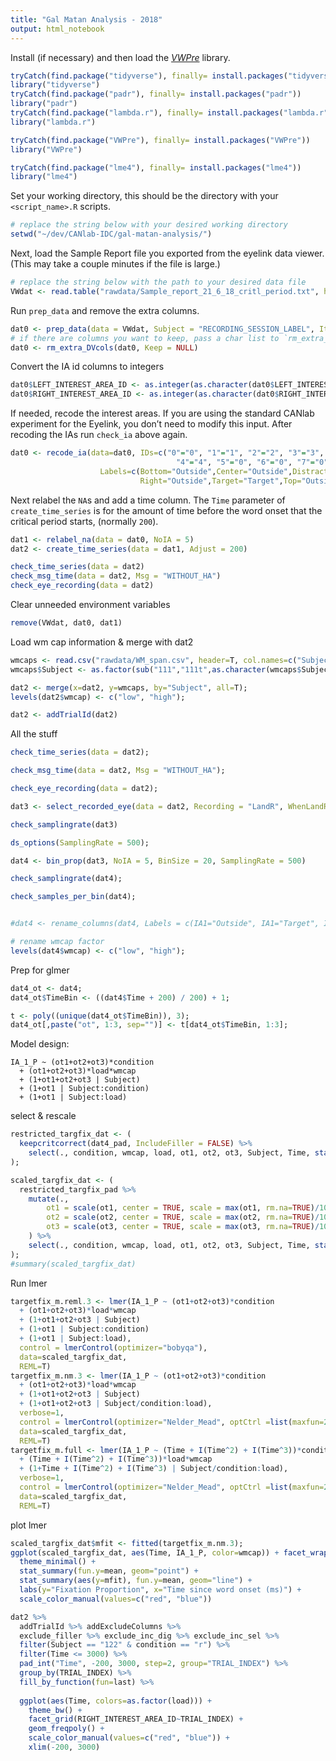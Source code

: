 ```yaml
---
title: "Gal Matan Analysis - 2018"
output: html_notebook
---
```

<!--
This is an [R Markdown](http://rmarkdown.rstudio.com) Notebook. When you execute code within the notebook, the results appear beneath the code. 
Try executing this chunk by uncommenting this section and clicking the *Run* button within the chunk or by placing your cursor inside it and pressing *Cmd+Shift+Enter*. 
```r
plot(cars)
```
Add a new chunk by clicking the *Insert Chunk* button on the toolbar or by pressing *Cmd+Option+I*.
When you save the notebook, an HTML file containing the code and output will be saved alongside it (click the *Preview* button or press *Cmd+Shift+K* to preview the HTML file).
-->

Install (if necessary) and then load the [*VWPre*](https://cran.r-project.org/web/packages/VWPre/index.html) library.
```r
tryCatch(find.package("tidyverse"), finally= install.packages("tidyverse"))
library("tidyverse")
tryCatch(find.package("padr"), finally= install.packages("padr"))
library("padr")
tryCatch(find.package("lambda.r"), finally= install.packages("lambda.r"))
library("lambda.r")

tryCatch(find.package("VWPre"), finally= install.packages("VWPre"))
library("VWPre")

tryCatch(find.package("lme4"), finally= install.packages("lme4"))
library("lme4")
```

Set your working directory, this should be the directory with your `<script_name>.R` scripts.
```r
# replace the string below with your desired working directory
setwd("~/dev/CANlab-IDC/gal-matan-analysis/")
```


Next, load the Sample Report file you exported from the eyelink data viewer. (This may take a couple minutes if the file is large.)
```r
# replace the string below with the path to your desired data file
VWdat <- read.table("rawdata/Sample_report_21_6_18_critl_period.txt", header = T, sep = "\t", na.strings = c(".", "NA"), fileEncoding = "ISO-8859-1", encoding = "UTF-8")
```


Run `prep_data` and remove the extra columns.

```r
dat0 <- prep_data(data = VWdat, Subject = "RECORDING_SESSION_LABEL", Item = "conditionxnoise")
# if there are columns you want to keep, pass a char list to `rm_extra_DVcols#Keep` (e.g. `Keep = c("RIGHT_PUPIL_SIZE", "LEFT_PUPIL_SIZE")`)
dat0 <- rm_extra_DVcols(dat0, Keep = NULL)
```

Convert the IA id columns to integers
```r
dat0$LEFT_INTEREST_AREA_ID <- as.integer(as.character(dat0$LEFT_INTEREST_AREA_ID))
dat0$RIGHT_INTEREST_AREA_ID <- as.integer(as.character(dat0$RIGHT_INTEREST_AREA_ID))
```

If needed, recode the interest areas. If you are using the standard CANlab experiment for the Eyelink, you don't need to modify this input. After recoding the IAs run `check_ia` above again.
```r
dat0 <- recode_ia(data=dat0, IDs=c("0"="0", "1"="1", "2"="2", "3"="3",
                                     "4"="4", "5"="0", "6"="0", "7"="0","8"="0", "9"="0"), 
                    Labels=c(Bottom="Outside",Center="Outside",Distractor="Distractor", Filler_1="Filler_1",Filler_2="Filler_2",Left="Outside",       
                             Right="Outside",Target="Target",Top="Outside"))
```

Next relabel the `NA`s and add a time column. The `Time` parameter of `create_time_series` is for the amount of time before the word onset that the critical period starts, (normally `200`).
```r
dat1 <- relabel_na(data = dat0, NoIA = 5)
dat2 <- create_time_series(data = dat1, Adjust = 200)
```

```r
check_time_series(data = dat2)
check_msg_time(data = dat2, Msg = "WITHOUT_HA")
check_eye_recording(data = dat2)
```

Clear unneeded environment variables
```r
remove(VWdat, dat0, dat1)
```

Load wm cap information & merge with dat2
```r
wmcaps <- read.csv("rawdata/WM_span.csv", header=T, col.names=c("Subject","wmcap"), colClasses = c("factor","factor"));
wmcaps$Subject <- as.factor(sub("111","111t",as.character(wmcaps$Subject)));

dat2 <- merge(x=dat2, y=wmcaps, by="Subject", all=T);
levels(dat2$wmcap) <- c("low", "high");

dat2 <- addTrialId(dat2)
```

All the stuff
```r

check_time_series(data = dat2);

check_msg_time(data = dat2, Msg = "WITHOUT_HA");

check_eye_recording(data = dat2);

dat3 <- select_recorded_eye(data = dat2, Recording = "LandR", WhenLandR = "Right")

check_samplingrate(dat3)

ds_options(SamplingRate = 500);

dat4 <- bin_prop(dat3, NoIA = 5, BinSize = 20, SamplingRate = 500)

check_samplingrate(dat4);

check_samples_per_bin(dat4);


#dat4 <- rename_columns(dat4, Labels = c(IA1="Outside", IA1="Target", IA2="Filler_1", IA3="Distractor", IA4="Filler_2"))

# rename wmcap factor
levels(dat4$wmcap) <- c("low", "high");
```

Prep for glmer
```r
dat4_ot <- dat4;
dat4_ot$TimeBin <- ((dat4$Time + 200) / 200) + 1;

t <- poly((unique(dat4_ot$TimeBin)), 3);
dat4_ot[,paste("ot", 1:3, sep="")] <- t[dat4_ot$TimeBin, 1:3];
```

Model design:
```{}
IA_1_P ~ (ot1+ot2+ot3)*condition
  + (ot1+ot2+ot3)*load*wmcap
  + (1+ot1+ot2+ot3 | Subject)
  + (1+ot1 | Subject:condition)
  + (1+ot1 | Subject:load)
```

select & rescale
```r
restricted_targfix_dat <- (
  keepcritcorrect(dat4_pad, IncludeFiller = FALSE) %>%
    select(., condition, wmcap, load, ot1, ot2, ot3, Subject, Time, starts_with("IA"))
);

scaled_targfix_dat <- (
  restricted_targfix_pad %>%
    mutate(.,
        ot1 = scale(ot1, center = TRUE, scale = max(ot1, rm.na=TRUE)/100), 
        ot2 = scale(ot2, center = TRUE, scale = max(ot2, rm.na=TRUE)/100), 
        ot3 = scale(ot3, center = TRUE, scale = max(ot3, rm.na=TRUE)/100)
    ) %>%
    select(., condition, wmcap, load, ot1, ot2, ot3, Subject, Time, starts_with("IA"))
);
#summary(scaled_targfix_dat)
```


Run lmer 
```r
targetfix_m.reml.3 <- lmer(IA_1_P ~ (ot1+ot2+ot3)*condition
  + (ot1+ot2+ot3)*load*wmcap
  + (1+ot1+ot2+ot3 | Subject)
  + (1+ot1 | Subject:condition)
  + (1+ot1 | Subject:load),
  control = lmerControl(optimizer="bobyqa"),
  data=scaled_targfix_dat,
  REML=T)
targetfix_m.nm.3 <- lmer(IA_1_P ~ (ot1+ot2+ot3)*condition
  + (ot1+ot2+ot3)*load*wmcap
  + (1+ot1+ot2+ot3 | Subject)
  + (1+ot1+ot2+ot3 | Subject/condition:load),
  verbose=1,
  control = lmerControl(optimizer="Nelder_Mead", optCtrl =list(maxfun=25000)),
  data=scaled_targfix_dat,
  REML=T)
targetfix_m.full <- lmer(IA_1_P ~ (Time + I(Time^2) + I(Time^3))*condition
  + (Time + I(Time^2) + I(Time^3))*load*wmcap
  + (1+Time + I(Time^2) + I(Time^3) | Subject/condition:load),
  verbose=1,
  control = lmerControl(optimizer="Nelder_Mead", optCtrl =list(maxfun=25000)),
  data=scaled_targfix_dat,
  REML=T)
```

plot lmer 
```r
scaled_targfix_dat$mfit <- fitted(targetfix_m.nm.3);
ggplot(scaled_targfix_dat, aes(Time, IA_1_P, color=wmcap)) + facet_wrap(~ load + condition) +
  theme_minimal() + 
  stat_summary(fun.y=mean, geom="point") +
  stat_summary(aes(y=mfit), fun.y=mean, geom="line") +
  labs(y="Fixation Proportion", x="Time since word onset (ms)") + 
  scale_color_manual(values=c("red", "blue"))
```

```r
dat2 %>%
  addTrialId %>% addExcludeColumns %>%
  exclude_filler %>% exclude_inc_dig %>% exclude_inc_sel %>%
  filter(Subject == "122" & condition == "r") %>%
  filter(Time <= 3000) %>%
  pad_int("Time", -200, 3000, step=2, group="TRIAL_INDEX") %>%
  group_by(TRIAL_INDEX) %>%
  fill_by_function(fun=last) %>%
  
  ggplot(aes(Time, colors=as.factor(load))) +
    theme_bw() +
    facet_grid(RIGHT_INTEREST_AREA_ID~TRIAL_INDEX) +
    geom_freqpoly() +
    scale_color_manual(values=c("red", "blue")) +
    xlim(-200, 3000)
```


